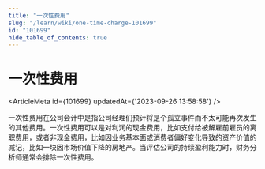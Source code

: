 ```yaml
---
title: "一次性费用"
slug: "/learn/wiki/one-time-charge-101699"
id: "101699"
hide_table_of_contents: true
---
```



# 一次性费用

<ArticleMeta id={101699} updatedAt={'2023-09-26 13:58:58'} />
<div className='border-solid border-b border-t-0 my-4 border-[var(--ifm-color-gray-300)]' />

一次性费用在公司会计中是指公司经理们预计将是个孤立事件而不太可能再次发生的其他费用。一次性费用可以是对利润的现金费用，比如支付给被解雇前雇员的离职费用，或者非现金费用，比如因业务基本面或消费者偏好变化导致的资产价值的减记，比如一块因市场价值下降的房地产。当评估公司的持续盈利能力时，财务分析师通常会排除一次性费用。
